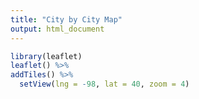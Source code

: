 ```yaml
---
title: "City by City Map"
output: html_document
---
```


```r

library(leaflet)
leaflet() %>% 
addTiles() %>%
  setView(lng = -98, lat = 40, zoom = 4)


```

